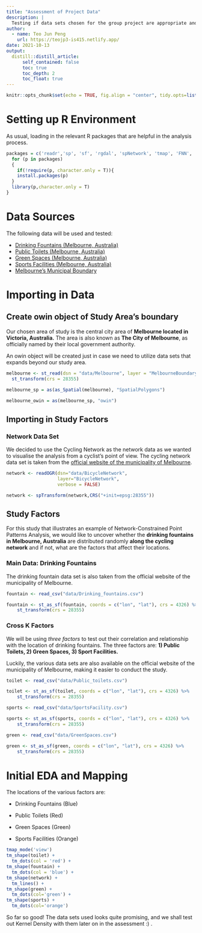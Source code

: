 ```yaml
---
title: "Assessment of Project Data"
description: |
  Testing if data sets chosen for the group project are appropriate and working well!
author:
  - name: Teo Jun Peng
    url: https://teojp3-is415.netlify.app/
date: 2021-10-13
output:
  distill::distill_article:
      self_contained: false
      toc: true
      toc_depth: 2
      toc_float: true
---
```


```r
knitr::opts_chunk$set(echo = TRUE, fig.align = "center", tidy.opts=list(width.cutoff=80),tidy=TRUE)
```

# Setting up R Environment

As usual, loading in the relevant R packages that are helpful in the analysis process.

```r
packages = c('readr','sp', 'sf', 'rgdal', 'spNetwork', 'tmap', 'FNN', 'spatstat')
  for (p in packages)
  {
    if(!require(p, character.only = T)){
    install.packages(p)
  }
  library(p,character.only = T)
}
```

# Data Sources

The following data will be used and tested:

- [Drinking Fountains (Melbourne, Australia)](https://data.melbourne.vic.gov.au/City-Council/Drinking-fountains/h4ih-tzqs)
- [Public Toilets (Melbourne, Australia)](https://data.melbourne.vic.gov.au/City-Council/Public-toilets/ru3z-44we)
- [Green Spaces (Melbourne, Australia)](https://data.melbourne.vic.gov.au/People/Landmarks-and-places-of-interest-including-schools/j5vt-ppat)
- [Sports Facilities (Melbourne, Australia)](https://data.melbourne.vic.gov.au/People/Landmarks-and-places-of-interest-including-schools/j5vt-ppat)
- [Melbourne's Municipal Boundary](https://data.melbourne.vic.gov.au/Property/Municipal-boundary/ck33-yh8z)


# Importing in Data

## Create owin object of Study Area's boundary

Our chosen area of study is the central city area of **Melbourne located in Victoria, Australia.** The area is also known as **The City of Melbourne**, as officially named by their local government authority. 

An owin object will be created just in case we need to utilize data sets that expands beyond our study area.

```r
melbourne <- st_read(dsn = "data/Melbourne", layer = "MelbourneBoundary") %>%
  st_transform(crs = 28355)

melbourne_sp = as(as_Spatial(melbourne), "SpatialPolygons")

melbourne_owin = as(melbourne_sp, "owin")
```

## Importing in Study Factors

### Network Data Set

We decided to use the Cycling Network as the network data as we wanted to visualise the analysis from a cyclist's point of view. The cycling network data set is taken from the [official website of the municipality of Melbourne](https://www.melbourne.vic.gov.au/Pages/home.aspx).

```r
network <- readOGR(dsn="data/BicycleNetwork",
                   layer="BicycleNetwork",
                   verbose = FALSE)

network <- spTransform(network,CRS("+init=epsg:28355"))

```

## Study Factors

For this study that illustrates an example of Network-Constrained Point Patterns Analysis, we would like to uncover whether the **drinking fountains in Melbourne, Australia** are distributed randomly **along the cycling network** and if not, what are the factors that affect their locations.

### Main Data: Drinking Fountains

The drinking fountain data set is also taken from the official website of the municipality of Melbourne.

```r
fountain <- read_csv("data/Drinking_fountains.csv")

fountain <- st_as_sf(fountain, coords = c("lon", "lat"), crs = 4326) %>%
    st_transform(crs = 28355)
```

### Cross K Factors

We will be using *three factors* to test out their correlation and relationship with the location of drinking fountains. The three factors are: **1) Public Toilets, 2) Green Spaces, 3) Sport Facilities.**

Luckily, the various data sets are also available on the official website of the municipality of Melbourne, making it easier to conduct the study.

```r
toilet <- read_csv("data/Public_toilets.csv")

toilet <- st_as_sf(toilet, coords = c("lon", "lat"), crs = 4326) %>%
    st_transform(crs = 28355)

sports <- read_csv("data/SportsFacility.csv")

sports <- st_as_sf(sports, coords = c("lon", "lat"), crs = 4326) %>%
    st_transform(crs = 28355)

green <- read_csv("data/GreenSpaces.csv")

green <- st_as_sf(green, coords = c("lon", "lat"), crs = 4326) %>%
    st_transform(crs = 28355)
```

# Initial EDA and Mapping

The locations of the various factors are:

* Drinking Fountains (Blue)

* Public Toilets (Red)

* Green Spaces (Green)

* Sports Facilities (Orange)

```r
tmap_mode('view')
tm_shape(toilet) +
  tm_dots(col = 'red') +
tm_shape(fountain) +
  tm_dots(col = 'blue') +
tm_shape(network) +
  tm_lines() +
tm_shape(green) +
  tm_dots(col='green') +
tm_shape(sports) +
  tm_dots(col='orange')
```

So far so good! The data sets used looks quite promising, and we shall test out Kernel Density with them later on in the assessment :) .













